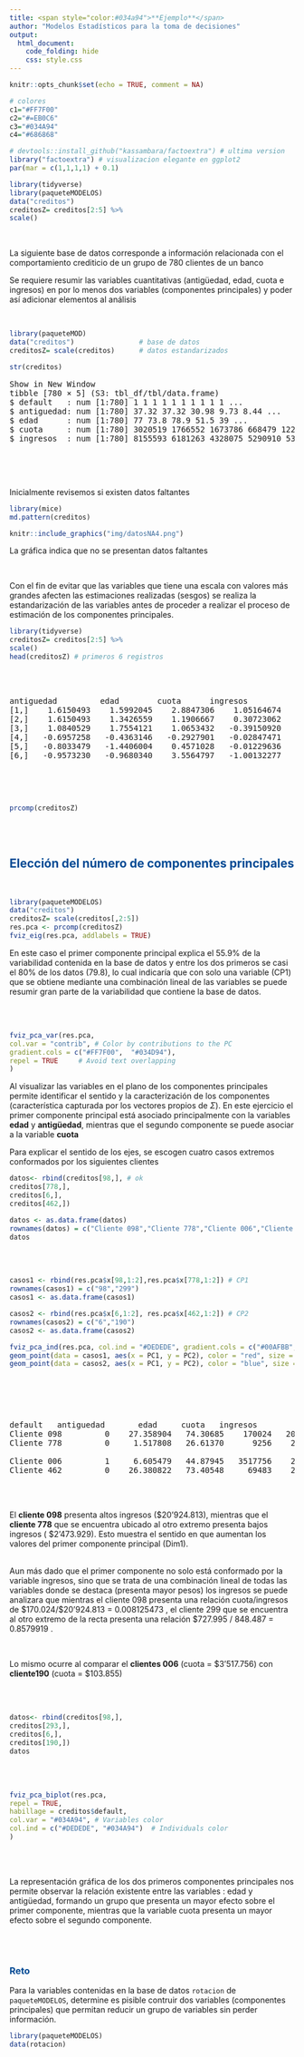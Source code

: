 ```yaml
---
title: <span style="color:#034a94">**Ejemplo**</span>
author: "Modelos Estadísticos para la toma de decisiones"
output:
  html_document:
    code_folding: hide
    css: style.css
---
```


```r
knitr::opts_chunk$set(echo = TRUE, comment = NA)

# colores
c1="#FF7F00"
c2="#=EB0C6"
c3="#034A94"
c4="#686868"

# devtools::install_github("kassambara/factoextra") # ultima version
library("factoextra") # visualizacion elegante en ggplot2
par(mar = c(1,1,1,1) + 0.1)

library(tidyverse)
library(paqueteMODELOS)
data("creditos") 
creditosZ= creditos[2:5] %>%
scale()
```

<br/>

La siguiente base de datos corresponde a información relacionada con el comportamiento crediticio de un grupo de 780 clientes de un banco

Se requiere resumir las variables cuantitativas (antigüedad, edad, cuota e ingresos) en por lo menos dos variables (componentes principales) y poder así adicionar elementos al análisis 

<br/>

```r
library(paqueteMOD)
data("creditos")                # base de datos
creditosZ= scale(creditos)      # datos estandarizados

str(creditos)
```

<pre>
Show in New Window
tibble [780 × 5] (S3: tbl_df/tbl/data.frame)
$ default   : num [1:780] 1 1 1 1 1 1 1 1 1 1 ...
$ antiguedad: num [1:780] 37.32 37.32 30.98 9.73 8.44 ...
$ edad      : num [1:780] 77 73.8 78.9 51.5 39 ...
$ cuota     : num [1:780] 3020519 1766552 1673786 668479 1223559 ...
$ ingresos  : num [1:780] 8155593 6181263 4328075 5290910 5333818 ...

</pre>

</br></br>

Inicialmente revisemos si existen datos faltantes

```r
library(mice)
md.pattern(creditos)
```


```r
knitr::include_graphics("img/datosNA4.png")
```

La gráfica indica que no se presentan datos faltantes

<br/>

Con el fin de evitar que las variables que tiene una escala con valores más grandes afecten las estimaciones realizadas (sesgos) se realiza la estandarización de las variables antes de proceder a realizar el proceso de estimación de los componentes principales.


```r
library(tidyverse)
creditosZ= creditos[2:5] %>%
scale()
head(creditosZ) # primeros 6 registros
```

</br></br>

<pre>
antiguedad         edad        cuota      ingresos
[1,]    1.6150493    1.5992045    2.8847306    1.05164674
[2,]    1.6150493    1.3426559    1.1906667    0.30723062
[3,]    1.0840529    1.7554121    1.0653432   -0.39150920
[4,]   -0.6957258   -0.4363146   -0.2927901   -0.02847471
[5,]   -0.8033479   -1.4406004    0.4571028   -0.01229636
[6,]   -0.9573230   -0.9680340    3.5564797   -1.00132277

</pre>



</br></br>

```r
prcomp(creditosZ)
```

</br></br>

## <span style="color:#034a94">**Elección del número de componentes principales**</span>

</br>

```r
library(paqueteMODELOS)
data("creditos")
creditosZ= scale(creditos[,2:5]) 
res.pca <- prcomp(creditosZ)
fviz_eig(res.pca, addlabels = TRUE)
```

En este caso el primer componente principal explica el 55.9% de la variabilidad contenida en la base de datos y entre los dos primeros se casi el 80% de los datos (79.8), lo cual indicaría que con solo una variable (CP1) que se obtiene mediante una combinación lineal de las variables se puede resumir  gran parte de la variabilidad que contiene la base de datos.



</br></br>


```r
fviz_pca_var(res.pca,
col.var = "contrib", # Color by contributions to the PC
gradient.cols = c("#FF7F00",  "#034D94"),
repel = TRUE     # Avoid text overlapping
)
```

Al visualizar las variables en el plano de los componentes principales permite identificar el sentido y la caracterización de los componentes (característica capturada por los vectores propios de $\Sigma$). En este ejercicio el primer componente principal está asociado principalmente con la variables **edad** y **antigüedad**, mientras que el segundo componente se puede asociar a la variable **cuota**


Para explicar el sentido de los ejes, se escogen cuatro casos extremos conformados por los siguientes clientes


```r
datos<- rbind(creditos[98,], # ok
creditos[778,],
creditos[6,],
creditos[462,])

datos <- as.data.frame(datos)
rownames(datos) = c("Cliente 098","Cliente 778","Cliente 006","Cliente 462")
datos
```

</br></br>


```r

casos1 <- rbind(res.pca$x[98,1:2],res.pca$x[778,1:2]) # CP1
rownames(casos1) = c("98","299")
casos1 <- as.data.frame(casos1)

casos2 <- rbind(res.pca$x[6,1:2], res.pca$x[462,1:2]) # CP2
rownames(casos2) = c("6","190")
casos2 <- as.data.frame(casos2)

fviz_pca_ind(res.pca, col.ind = "#DEDEDE", gradient.cols = c("#00AFBB", "#E7B800", "#FC4E07")) +
geom_point(data = casos1, aes(x = PC1, y = PC2), color = "red", size = 3) +
geom_point(data = casos2, aes(x = PC1, y = PC2), color = "blue", size = 3)



```

</br></br>

<pre>

default   antiguedad       edad     cuota   ingresos
Cliente 098         0    27.358904   74.30685    170024   20924813
Cliente 778         0     1.517808   26.61370      9256    2473929

Cliente 006         1     6.605479   44.87945   3517756    2710736
Cliente 462         0    26.380822   73.40548     69483    2335189
</pre>

</br></br>

El **cliente 098** presenta altos ingresos (\$20'924.813), mientras que el **cliente 778**  que se encuentra ubicado al otro extremo presenta bajos ingresos ( \$2'473.929). Esto muestra el sentido en que aumentan los valores del primer componente principal (Dim1).

</br>
Aun más dado que el primer componente no solo está conformado por la variable ingresos, sino que se trata de una combinación lineal de todas las variables donde se destaca (presenta mayor pesos) los ingresos se puede analizara que mientras el cliente 098 presenta una relación cuota/ingresos de \$170.024/\$20'924.813 = 0.008125473 , el cliente 299 que se encuentra al otro extremo de la recta presenta una relación \$727.995 / 848.487 = 0.8579919 .

</br>

Lo mismo ocurre al comparar el **clientes 006** (cuota = \$3'517.756) con **cliente190** (cuota = \$103.855)

</br></br>


```r
datos<- rbind(creditos[98,],
creditos[293,],
creditos[6,],
creditos[190,])
datos
```




</br></br>

```r
fviz_pca_biplot(res.pca, 
repel = TRUE,
habillage = creditos$default,
col.var = "#034A94", # Variables color
col.ind = c("#DEDEDE", "#034A94")  # Individuals color
)

```

<br/><br/>

La representación gráfica de los dos primeros componentes principales nos permite observar la relación existente entre las variables :  edad y antigüedad, formando un grupo que presenta un mayor efecto sobre el primer componente, mientras que la variable cuota presenta un mayor efecto sobre el segundo componente.


<br/><br/>


<div class="content-box-yellow">
### <span style="color:#034A94">**Reto**</span> 

Para la variables contenidas en la base de datos `rotacion` de `paqueteMODELOS`, determine es pisible contruir dos variables (componentes principales) que permitan reducir un grupo de variables sin perder información.



```r
library(paqueteMODELOS)
data(rotacion)

```
</div>



